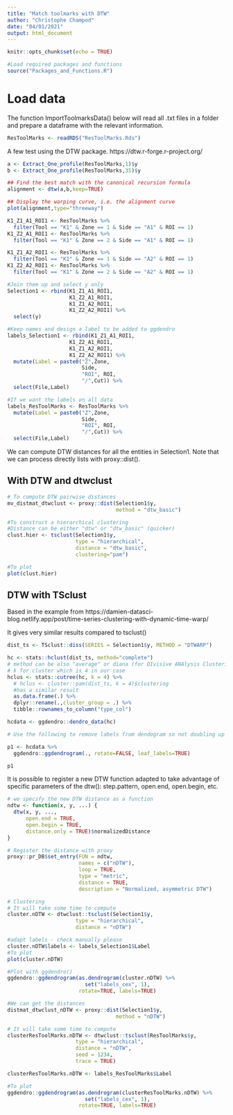 ```yaml
---
title: "Match toolmarks with DTW"
author: "Christophe Champod"
date: "04/01/2021"
output: html_document
---
```


```r
knitr::opts_chunk$set(echo = TRUE)

#Load required packages and functions
source("Packages_and_Functions.R")
```

# Load data

The function ImportToolmarksData() below will read all .txt files in a folder and prepare a dataframe with the relevant information.

```r
ResToolMarks <- readRDS("ResToolMarks.Rds")
```

A few test using the DTW package. https://dtw.r-forge.r-project.org/
```r
a <- Extract_One_profile(ResToolMarks,1)$y
b <- Extract_One_profile(ResToolMarks,35)$y

## Find the best match with the canonical recursion formula
alignment <- dtw(a,b,keep=TRUE)

## Display the warping curve, i.e. the alignment curve
plot(alignment,type="threeway")
```

```r

K1_Z1_A1_ROI1 <- ResToolMarks %>%
  filter(Tool == "K1" & Zone == 1 & Side == "A1" & ROI == 1)
K1_Z2_A1_ROI1 <- ResToolMarks %>%
  filter(Tool == "K1" & Zone == 2 & Side == "A1" & ROI == 1)

K1_Z1_A2_ROI1 <- ResToolMarks %>%
  filter(Tool == "K1" & Zone == 1 & Side == "A2" & ROI == 1)
K1_Z2_A2_ROI1 <- ResToolMarks %>%
  filter(Tool == "K1" & Zone == 2 & Side == "A2" & ROI == 1)

#Join them up and select y only
Selection1 <- rbind(K1_Z1_A1_ROI1,
                    K1_Z2_A1_ROI1,
                    K1_Z1_A2_ROI1,
                    K1_Z2_A2_ROI1) %>%
  select(y)

#Keep names and design a label to be added to ggdendro
labels_Selection1 <- rbind(K1_Z1_A1_ROI1,
                    K1_Z2_A1_ROI1,
                    K1_Z1_A2_ROI1,
                    K1_Z2_A2_ROI1) %>%
  mutate(Label = paste0("Z",Zone,
                        Side,
                        "ROI", ROI,
                        "/",Cut)) %>%
  select(File,Label)

#If we want the labels on all data
labels_ResToolMarks <- ResToolMarks %>%
  mutate(Label = paste0("Z",Zone,
                        Side,
                        "ROI", ROI,
                        "/",Cut)) %>%
  select(File,Label)
```

We can compute DTW distances for all the entities in Selection1. Note that we can process directly lists with proxy::dist().

## With DTW and dtwclust

```r
# To compute DTW pairwise distances
mv_distmat_dtwclust <- proxy::dist(Selection1$y,
                                   method = "dtw_basic")

#To construct a hierarchical clustering
#Distance can be either "dtw" or "dtw_basic" (quicker)
clust.hier <- tsclust(Selection1$y, 
                      type = "hierarchical", 
                      distance = "dtw_basic", 
                      clustering="pam")

#To plot
plot(clust.hier)
```

## DTW with TSclust

Based in the example from https://damien-datasci-blog.netlify.app/post/time-series-clustering-with-dynamic-time-warp/

It gives very similar results compared to tsclust()

```r

dist_ts <- TSclust::diss(SERIES = Selection1$y, METHOD = "DTWARP")

hc <- stats::hclust(dist_ts, method="complete")
# method can be also "average" or diana (for DIvisive ANAlysis Clustering)
# k for cluster which is 4 in our case 
hclus <- stats::cutree(hc, k = 4) %>% 
  # hclus <- cluster::pam(dist_ts, k = 4)$clustering 
  #has a similar result
  as.data.frame(.) %>%
  dplyr::rename(.,cluster_group = .) %>%
  tibble::rownames_to_column("type_col")

hcdata <- ggdendro::dendro_data(hc)

# Use the following to remove labels from dendogram so not doubling up - but good for checking hcdata$labels$label <- ""

p1 <- hcdata %>%
  ggdendro::ggdendrogram(., rotate=FALSE, leaf_labels=TRUE)

p1
```

It is possible to register a new DTW function adapted to take advantage of specific parameters of the dtw(): step.pattern, open.end, open.begin, etc.

```r
# we specify the new DTW distance as a function
ndtw <- function(x, y, ...) {
  dtw(x, y, ...,
      open.end = TRUE,
      open.begin = TRUE,
      distance.only = TRUE)$normalizedDistance
}

# Register the distance with proxy
proxy::pr_DB$set_entry(FUN = ndtw, 
                       names = c("nDTW"),
                       loop = TRUE, 
                       type = "metric",
                       distance = TRUE,
                       description = "Normalized, asymmetric DTW")
```

```r
# Clustering
# It will take some time to compute
cluster.nDTW <- dtwclust::tsclust(Selection1$y,
                      type = "hierarchical",
                      distance = "nDTW")

#adapt labels - check manually please
cluster.nDTW$labels <- labels_Selection1$Label
#To plot
plot(cluster.nDTW)

#Plot with ggdendro()
ggdendro::ggdendrogram(as.dendrogram(cluster.nDTW) %>%
                         set("labels_cex", 1),
                       rotate=TRUE, labels=TRUE)

#We can get the distances
distmat_dtwclust_nDTW <- proxy::dist(Selection1$y,
                                   method = "nDTW")
```

```r
# It will take some time to compute
clusterResToolMarks.nDTW <- dtwclust::tsclust(ResToolMarks$y,
                      type = "hierarchical",
                      distance = "nDTW",
                      seed = 1234,
                      trace = TRUE)

clusterResToolMarks.nDTW <- labels_ResToolMarks$Label

#To plot
ggdendro::ggdendrogram(as.dendrogram(clusterResToolMarks.nDTW) %>%
                         set("labels_cex", 1),
                       rotate=TRUE, labels=TRUE)
```

